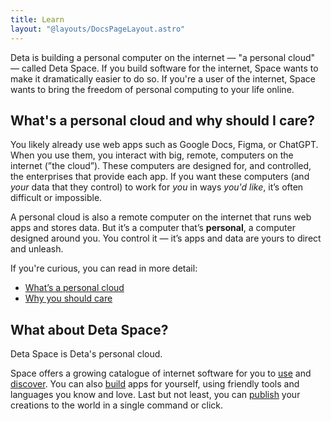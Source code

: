 ```yaml
---
title: Learn
layout: "@layouts/DocsPageLayout.astro"
---
```



<LearnCloud/>

Deta is building a personal computer on the internet — "a personal cloud" — called Deta Space. If you build software for the internet, Space wants to make it dramatically easier to do so. If you're a user of the internet, Space wants to bring the freedom of personal computing to your life online.

## What's a personal cloud and why should I care?

You likely already use web apps such as Google Docs, Figma, or ChatGPT. 
When you use them, you interact with big, remote, computers on the internet (”the cloud”). 
These computers are designed for, and controlled, the enterprises that provide each app. 
If you want these computers (and *your* data that they control) to work for *you* in ways *you'd like*, it’s often difficult or impossible.

A personal cloud is also a remote computer on the internet that runs web apps and stores data. But it’s a computer that’s **personal**, a computer designed around you. 
You control it — it’s apps and data are yours to direct and unleash. 

If you're curious, you can read in more detail:
- [What’s a personal cloud](/docs/en/learn/pc-what)
- [Why you should care](/docs/en/learn/pc-why)

## What about Deta Space?

Deta Space is Deta's personal cloud. 

Space offers a growing catalogue of internet software for you to [use](/docs/en/use) and [discover](https://deta.space/discovery). 
You can also [build](/docs/en/build) apps for yourself, using friendly tools and languages you know and love. 
Last but not least, you can [publish](/docs/en/publish) your creations to the world in a single command or click. 